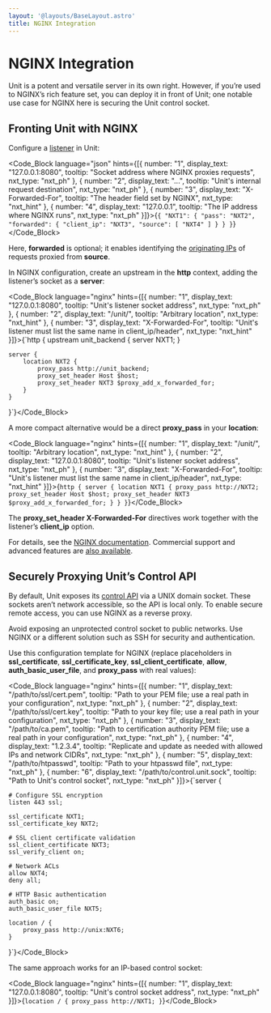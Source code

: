 ```yaml
---
layout: '@layouts/BaseLayout.astro'
title: NGINX Integration
---
```

# NGINX Integration

Unit is a potent and versatile server in its own right.  However, if you’re used to NGINX’s rich feature set, you can deploy it in front of Unit; one notable use case for NGINX here is securing the Unit control socket.

## Fronting Unit with NGINX

Configure a [listener](../configuration.md#configuration-listeners) in Unit:

<Code_Block language="json" hints={[{ number: "1", display_text: "127.0.0.1:8080", tooltip: "Socket address where NGINX proxies requests", nxt_type: "nxt_ph" }, { number: "2", display_text: "...", tooltip: "Unit's internal request destination", nxt_type: "nxt_ph" }, { number: "3", display_text: "X-Forwarded-For", tooltip: "The header field set by NGINX", nxt_type: "nxt_hint" }, { number: "4", display_text: "127.0.0.1", tooltip: "The IP address where NGINX runs", nxt_type: "nxt_ph" }]}>{`{
    "NXT1": {
        "pass": "NXT2",
        "forwarded": {
            "client_ip": "NXT3",
            "source": [
                "NXT4"
            ]
        }
    }
}`}</Code_Block>

Here, **forwarded** is optional; it enables identifying the [originating IPs](../configuration.md#configuration-listeners-xff) of requests proxied from **source**.

In NGINX configuration, create an upstream in the **http** context, adding the listener’s socket as a **server**:

<Code_Block language="nginx" hints={[{ number: "1", display_text: "127.0.0.1:8080", tooltip: "Unit's listener socket address", nxt_type: "nxt_ph" }, { number: "2", display_text: "/unit/", tooltip: "Arbitrary location", nxt_type: "nxt_hint" }, { number: "3", display_text: "X-Forwarded-For", tooltip: "Unit's listener must list the same name in client_ip/header", nxt_type: "nxt_hint" }]}>{`http {
    upstream unit_backend {
        server NXT1;
    }

    server {
        location NXT2 {
            proxy_pass http://unit_backend;
            proxy_set_header Host $host;
            proxy_set_header NXT3 $proxy_add_x_forwarded_for;
        }
    }
}`}</Code_Block>

A more compact alternative would be a direct **proxy\_pass** in your **location**:

<Code_Block language="nginx" hints={[{ number: "1", display_text: "/unit/", tooltip: "Arbitrary location", nxt_type: "nxt_hint" }, { number: "2", display_text: "127.0.0.1:8080", tooltip: "Unit's listener socket address", nxt_type: "nxt_ph" }, { number: "3", display_text: "X-Forwarded-For", tooltip: "Unit's listener must list the same name in client_ip/header", nxt_type: "nxt_hint" }]}>{`http {
    server {
        location NXT1 {
            proxy_pass http://NXT2;
            proxy_set_header Host $host;
            proxy_set_header NXT3 $proxy_add_x_forwarded_for;
        }
    }
}`}</Code_Block>

The **proxy\_set\_header X-Forwarded-For** directives work together with the listener’s **client\_ip** option.

For details, see the [NGINX documentation](https://nginx.org).  Commercial support and advanced features are [also available](https://www.nginx.com).

## Securely Proxying Unit’s Control API

By default, Unit exposes its [control API](../controlapi.md#configuration-mgmt) via a UNIX domain socket.  These sockets aren’t network accessible, so the API is local only.  To enable secure remote access, you can use NGINX as a reverse proxy.

<Note type="warning">
Avoid exposing an unprotected control socket to public networks. Use NGINX or a different solution such as SSH for security and authentication.
</Note>

Use this configuration template for NGINX (replace placeholders in **ssl\_certificate**, **ssl\_certificate\_key**, **ssl\_client\_certificate**, **allow**, **auth\_basic\_user\_file**, and **proxy\_pass** with real values):

<Code_Block language="nginx" hints={[{ number: "1", display_text: "/path/to/ssl/cert.pem", tooltip: "Path to your PEM file; use a real path in your configuration", nxt_type: "nxt_ph" }, { number: "2", display_text: "/path/to/ssl/cert.key", tooltip: "Path to your key file; use a real path in your configuration", nxt_type: "nxt_ph" }, { number: "3", display_text: "/path/to/ca.pem", tooltip: "Path to certification authority PEM file; use a real path in your configuration", nxt_type: "nxt_ph" }, { number: "4", display_text: "1.2.3.4", tooltip: "Replicate and update as needed with allowed IPs and network CIDRs", nxt_type: "nxt_ph" }, { number: "5", display_text: "/path/to/htpasswd", tooltip: "Path to your htpasswd file", nxt_type: "nxt_ph" }, { number: "6", display_text: "/path/to/control.unit.sock", tooltip: "Path to Unit's control socket", nxt_type: "nxt_ph" }]}>{`server {

    # Configure SSL encryption
    listen 443 ssl;

    ssl_certificate NXT1;
    ssl_certificate_key NXT2;

    # SSL client certificate validation
    ssl_client_certificate NXT3;
    ssl_verify_client on;

    # Network ACLs
    allow NXT4;
    deny all;

    # HTTP Basic authentication
    auth_basic on;
    auth_basic_user_file NXT5;

    location / {
        proxy_pass http://unix:NXT6;
    }
}`}</Code_Block>

The same approach works for an IP-based control socket:

<Code_Block language="nginx" hints={[{ number: "1", display_text: "127.0.0.1:8080", tooltip: "Unit's control socket address", nxt_type: "nxt_ph" }]}>{`location / {
    proxy_pass http://NXT1;
}`}</Code_Block>
